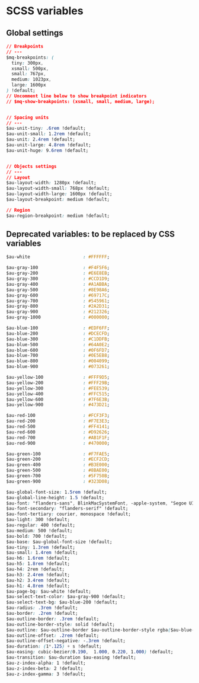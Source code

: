 
<Meta title="Variables/Sass Variables" />

<style>{`
  .sbdocs-p,
  .sbdocs-ul,
  .sbdocs-li,
  .sbdocs-p code {
    font-weight: 400;
    font-size: 1.6rem;
  }

  .sbdocs-a {
    display: inline-flex;
    align-items: center;
    font-family: var(--au-font);
    transition: color var(--au-transition), text-decoration var(--au-transition);
    font-weight: var(--au-regular);
    text-decoration: underline;
    text-decoration-color: var(--au-blue-300);
    color: var(--au-blue-700);
  }

  .sbdocs-a:visited {
    color: var(--au-blue-700);
  }

  .sbdocs-a:hover,
  .sbdocs-a:focus {
    color: var(--au-blue-900);
    text-decoration-color: var(--au-blue-200);
  }

  .sbdocs-a:focus {
    outline: var(--au-outline);
    outline-offset: var(--au-outline-offset);
  }

  code {
    font-family: courier, monospace;
  }

  .os-content {
    background-color: var(--au-gray-100);
  }
`}</style>

# SCSS variables
## Global settings
``` css
// Breakpoints
// ---
$mq-breakpoints: (
  tiny: 300px,
  xsmall: 500px,
  small: 767px,
  medium: 1023px,
  large: 1600px
) !default;
// Uncomment line below to show breakpoint indicators
// $mq-show-breakpoints: (xsmall, small, medium, large);


// Spacing units
// ---
$au-unit-tiny: .6rem !default;
$au-unit-small: 1.2rem !default;
$au-unit: 2.4rem !default;
$au-unit-large: 4.8rem !default;
$au-unit-huge: 9.6rem !default;


// Objects settings
// ---
// Layout
$au-layout-width: 1280px !default;
$au-layout-width-small: 768px !default;
$au-layout-width-large: 1600px !default;
$au-layout-breakpoint: medium !default;

// Region
$au-region-breakpoint: medium !default;

```

## Deprecated variables: to be replaced by CSS variables
``` css
$au-white                    : #FFFFFF;

$au-gray-100                 : #F4F5F6;
$au-gray-200                 : #E6E8EB;
$au-gray-300                 : #CCD1D9;
$au-gray-400                 : #A1ABBA;
$au-gray-500                 : #8E98A6;
$au-gray-600                 : #69717C;
$au-gray-700                 : #545961;
$au-gray-800                 : #2A2D31;
$au-gray-900                 : #212326;
$au-gray-1000                : #000000;

$au-blue-100                 : #EDF6FF;
$au-blue-200                 : #DCECFD;
$au-blue-300                 : #C1DDFB;
$au-blue-500                 : #64A0E2;
$au-blue-600                 : #0F6FD7;
$au-blue-700                 : #0E5EB8;
$au-blue-800                 : #004099;
$au-blue-900                 : #073261;

$au-yellow-100               : #FFF9D5;
$au-yellow-200               : #FFF29B;
$au-yellow-300               : #FEE539;
$au-yellow-400               : #FFC515;
$au-yellow-600               : #7F6E3B;
$au-yellow-900               : #473D21;

$au-red-100                  : #FCF3F3;
$au-red-200                  : #F7E3E3;
$au-red-500                  : #FF4141;
$au-red-600                  : #D92626;
$au-red-700                  : #AB1F1F;
$au-red-900                  : #470000;

$au-green-100                : #F7FAE5;
$au-green-200                : #ECF2CD;
$au-green-400                : #B3E000;
$au-green-500                : #8BAE00;
$au-green-700                : #5F750B;
$au-green-900                : #323D08;

$au-global-font-size: 1.5rem !default;
$au-global-line-height: 1.5 !default;
$au-font: "flanders-sans", BlinkMacSystemFont, -apple-system, "Segoe UI", Roboto, Helvetica, Arial, sans-serif !default;
$au-font-secondary: "flanders-serif" !default;
$au-font-tertiary: courier, monospace !default;
$au-light: 300 !default;
$au-regular: 400 !default;
$au-medium: 500 !default;
$au-bold: 700 !default;
$au-base: $au-global-font-size !default;
$au-tiny: 1.3rem !default;
$au-small: 1.4rem !default;
$au-h6: 1.6rem !default;
$au-h5: 1.8rem !default;
$au-h4: 2rem !default;
$au-h3: 2.4rem !default;
$au-h2: 3.4rem !default;
$au-h1: 4.8rem !default;
$au-page-bg: $au-white !default;
$au-select-text-color: $au-gray-900 !default;
$au-select-text-bg: $au-blue-200 !default;
$au-radius: .3rem !default;
$au-border: .2rem !default;
$au-outline-border: .3rem !default;
$au-outline-border-style: solid !default;
$au-outline: $au-outline-border $au-outline-border-style rgba($au-blue-600,.65) !default;
$au-outline-offset: .2rem !default;
$au-outline-offset-negative: -.3rem !default;
$au-duration: (1*.125) + s !default;
$au-easing: cubic-bezier(0.190,  1.000, 0.220, 1.000) !default;
$au-transition: $au-duration $au-easing !default;
$au-z-index-alpha: 1 !default;
$au-z-index-beta: 2 !default;
$au-z-index-gamma: 3 !default;

```
